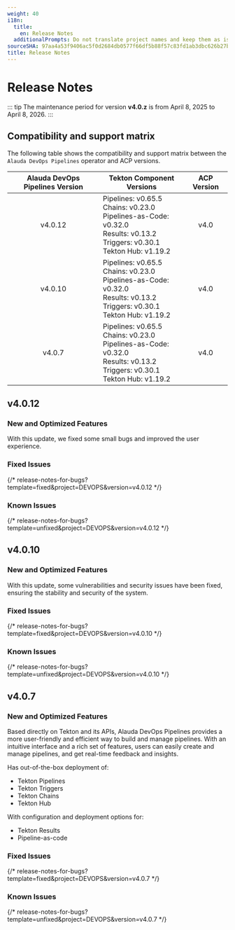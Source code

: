 ```yaml
---
weight: 40
i18n:
  title:
    en: Release Notes
  additionalPrompts: Do not translate project names and keep them as is like Tekton Pipelines, Tekton Triggers, Tekton Chains, Tekton Hub, Pipeline-as-Code, Tekton Results
sourceSHA: 97aa4a53f9406ac5f0d2684db0577f66df5b88f57c83fd1ab3dbc626b27b5446
title: Release Notes
---
```


# Release Notes

::: tip
The maintenance period for version **v4.0.z** is from April 8, 2025 to April 8, 2026.
:::

## Compatibility and support matrix

The following table shows the compatibility and support matrix between the `Alauda DevOps Pipelines` operator and ACP versions.

| Alauda DevOps Pipelines Version | Tekton Component Versions |  ACP Version |
| :------: | ------------------------- | :----------: |
| v4.0.12  | Pipelines: v0.65.5<br />Chains: v0.23.0<br />Pipelines-as-Code: v0.32.0<br />Results: v0.13.2<br />Triggers: v0.30.1<br />Tekton Hub: v1.19.2 | v4.0 |
| v4.0.10  | Pipelines: v0.65.5<br />Chains: v0.23.0<br />Pipelines-as-Code: v0.32.0<br />Results: v0.13.2<br />Triggers: v0.30.1<br />Tekton Hub: v1.19.2 | v4.0 |
| v4.0.7   | Pipelines: v0.65.5<br />Chains: v0.23.0<br />Pipelines-as-Code: v0.32.0<br />Results: v0.13.2<br />Triggers: v0.30.1<br />Tekton Hub: v1.19.2 | v4.0 |

## v4.0.12

### New and Optimized Features

With this update, we fixed some small bugs and improved the user experience.

### Fixed Issues

{/* release-notes-for-bugs?template=fixed&project=DEVOPS&version=v4.0.12 */}

### Known Issues

{/* release-notes-for-bugs?template=unfixed&project=DEVOPS&version=v4.0.12 */}

## v4.0.10

### New and Optimized Features

With this update, some vulnerabilities and security issues have been fixed, ensuring the stability and security of the system.

### Fixed Issues

{/* release-notes-for-bugs?template=fixed&project=DEVOPS&version=v4.0.10 */}

### Known Issues

{/* release-notes-for-bugs?template=unfixed&project=DEVOPS&version=v4.0.10 */}

## v4.0.7

### New and Optimized Features

Based directly on Tekton and its APIs, Alauda DevOps Pipelines provides a more user-friendly and efficient way to build and manage pipelines. With an intuitive interface and a rich set of features, users can easily create and manage pipelines, and get real-time feedback and insights.

Has out-of-the-box deployment of:

- Tekton Pipelines
- Tekton Triggers
- Tekton Chains
- Tekton Hub

With configuration and deployment options for:

- Tekton Results
- Pipeline-as-code

### Fixed Issues

{/* release-notes-for-bugs?template=fixed&project=DEVOPS&version=v4.0.7 */}

### Known Issues

{/* release-notes-for-bugs?template=unfixed&project=DEVOPS&version=v4.0.7 */}
